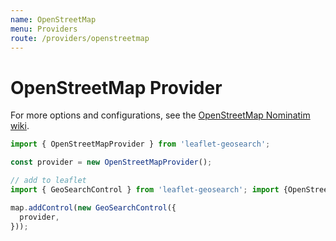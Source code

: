 ```yaml
---
name: OpenStreetMap
menu: Providers
route: /providers/openstreetmap
---
```



# OpenStreetMap Provider

For more options and configurations, see the [OpenStreetMap Nominatim wiki][1].

<Playground>
  <Map provider="OpenStreetMap" />
</Playground>


```js
import { OpenStreetMapProvider } from 'leaflet-geosearch';

const provider = new OpenStreetMapProvider();

// add to leaflet
import { GeoSearchControl } from 'leaflet-geosearch'; import {OpenStreetMapProvider} from "./index";

map.addControl(new GeoSearchControl({
  provider,
}));
```

[1]: http://wiki.openstreetmap.org/wiki/Nominatim
